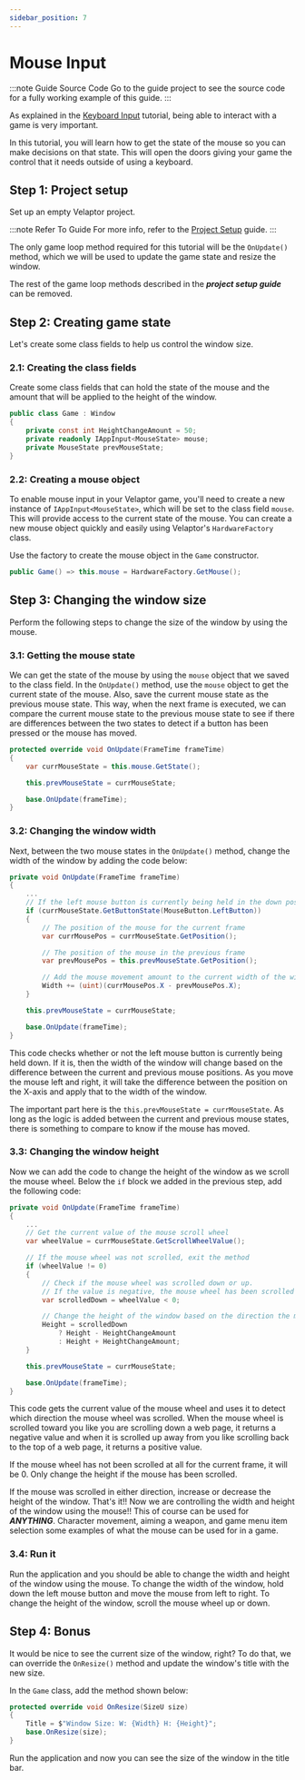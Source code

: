 ```yaml
---
sidebar_position: 7
---
```



# Mouse Input

:::note Guide Source Code
Go to the <TutorialLink projectName="MouseInput" version="v1.0.0-preview.34"/> guide project to see the source code for a fully working example of this guide.
:::

As explained in the [Keyboard Input](./keyboard-input) tutorial, being able to interact with a game is very important.

In this tutorial, you will learn how to get the state of the mouse so you can make decisions on that state.  This will open
the doors giving your game the control that it needs outside of using a keyboard.


## <span class="color-step">Step 1: Project setup</span>

Set up an empty Velaptor project.

:::note Refer To Guide
For more info, refer to the [Project Setup](./project-setup) guide.
:::

The only game loop method required for this tutorial will be the `OnUpdate()` method, which we
will be used to update the game state and resize the window.

The rest of the game loop methods described in the _**project setup guide**_ can be removed.

## <span class="color-step">Step 2: Creating game state</span>

Let's create some class fields to help us control the window size.

### <span class="color-sub-step">2.1: Creating the class fields</span>

Create some class fields that can hold the state of the mouse and the amount that will be applied to the height of the
window.

```csharp
public class Game : Window
{
    private const int HeightChangeAmount = 50;
    private readonly IAppInput<MouseState> mouse;
    private MouseState prevMouseState;
}
```

### <span class="color-sub-step">2.2: Creating a mouse object</span>

To enable mouse input in your Velaptor game, you'll need to create a new instance of `IAppInput<MouseState>`,
which will be set to the class field `mouse`. This will provide access to the current state of the mouse.
You can create a new mouse object quickly and easily using Velaptor's `HardwareFactory` class.

Use the factory to create the mouse object in the `Game` constructor.

```csharp
public Game() => this.mouse = HardwareFactory.GetMouse();
```


## <span class="color-step">Step 3: Changing the window size</span>

Perform the following steps to change the size of the window by using the mouse.

### <span class="color-sub-step">3.1: Getting the mouse state</span>

We can get the state of the mouse by using the `mouse` object that we saved to the class field.  In the `OnUpdate()` method,
use the `mouse` object to get the current state of the mouse.  Also, save the current mouse state as the previous mouse state.
This way, when the next frame is executed, we can compare the current mouse state to the previous mouse state to see 
if there are differences between the two states to detect if a button has been pressed or the mouse has moved.

```csharp
protected override void OnUpdate(FrameTime frameTime)
{
    var currMouseState = this.mouse.GetState();

    this.prevMouseState = currMouseState;

    base.OnUpdate(frameTime);
}
```

### <span class="color-sub-step">3.2: Changing the window width</span>

Next, between the two mouse states in the `OnUpdate()` method, change the width of the window by adding the code below:

```csharp
private void OnUpdate(FrameTime frameTime)
{
    ...
    // If the left mouse button is currently being held in the down position
    if (currMouseState.GetButtonState(MouseButton.LeftButton))
    {
        // The position of the mouse for the current frame
        var currMousePos = currMouseState.GetPosition();

        // The position of the mouse in the previous frame
        var prevMousePos = this.prevMouseState.GetPosition();

        // Add the mouse movement amount to the current width of the window
        Width += (uint)(currMousePos.X - prevMousePos.X);
    }

    this.prevMouseState = currMouseState;

    base.OnUpdate(frameTime);
}
```

This code checks whether or not the left mouse button is currently being held down. If it is, then the width of the
window will change based on the difference between the current and previous mouse positions.  As you move the mouse
left and right, it will take the difference between the position on the X-axis and apply that to the width of the window.

The important part here is the `this.prevMouseState = currMouseState`.  As long as the logic is added between the current
and previous mouse states, there is something to compare to know if the mouse has moved.

### <span class="color-sub-step">3.3: Changing the window height</span>

Now we can add the code to change the height of the window as we scroll the mouse wheel.
Below the `if` block we added in the previous step, add the following code:

```csharp
private void OnUpdate(FrameTime frameTime)
{
    ...
    // Get the current value of the mouse scroll wheel
    var wheelValue = currMouseState.GetScrollWheelValue();

    // If the mouse wheel was not scrolled, exit the method
    if (wheelValue != 0)
    {
        // Check if the mouse wheel was scrolled down or up.
        // If the value is negative, the mouse wheel has been scrolled in the down direction.
        var scrolledDown = wheelValue < 0;

        // Change the height of the window based on the direction the mouse wheel was scrolled.
        Height = scrolledDown
            ? Height - HeightChangeAmount
            : Height + HeightChangeAmount;
    }

    this.prevMouseState = currMouseState;

    base.OnUpdate(frameTime);
}
```

This code gets the current value of the mouse wheel and uses it to detect which direction the mouse wheel was scrolled.
When the mouse wheel is scrolled toward you like you are scrolling down a web page, it returns a negative value and when
it is scrolled up away from you like scrolling back to the top of a web page, it returns a positive value.

If the mouse wheel has not been scrolled at all for the current frame, it will be 0.  Only change the height if the mouse
has been scrolled.

If the mouse was scrolled in either direction, increase or decrease the height of the window.
That's it!!  Now we are controlling the width and height of the window using the mouse!!
This of course can be used for _**ANYTHING**_.  Character movement, aiming a weapon, and game menu item selection
some examples of what the mouse can be used for in a game.


### <span class="color-sub-step">3.4: Run it</span>

Run the application and you should be able to change the width and height of the window using the mouse.
To change the width of the window, hold down the left mouse button and move the mouse from left to right.
To change the height of the window, scroll the mouse wheel up or down.

## <span class="color-step">Step 4: Bonus</span>

It would be nice to see the current size of the window, right? To do that, we can override the `OnResize()` method
and update the window's title with the new size.

In the `Game` class, add the method shown below:

```csharp
protected override void OnResize(SizeU size)
{
    Title = $"Window Size: W: {Width} H: {Height}";
    base.OnResize(size);
}
```

Run the application and now you can see the size of the window in the title bar.
